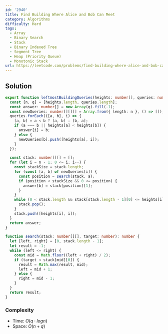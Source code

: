 ```yaml
---
id: '2940'
title: Find Building Where Alice and Bob Can Meet
category: Algorithms
difficulty: Hard
tags:
  - Array
  - Binary Search
  - Stack
  - Binary Indexed Tree
  - Segment Tree
  - Heap (Priority Queue)
  - Monotonic Stack
url: https://leetcode.com/problems/find-building-where-alice-and-bob-can-meet
---
```


## Solution

```typescript filename="solution.ts" copy
export function leftmostBuildingQueries(heights: number[], queries: number[][]): number[] {
  const [n, q] = [heights.length, queries.length];
  const answer: number[] = new Array(q).fill(-1);
  const newQueries: number[][][] = Array.from({ length: n }, () => []);
  queries.forEach(([a, b], i) => {
    [a, b] = a < b ? [a, b] : [b, a];
    if (a === b || heights[a] < heights[b]) {
      answer[i] = b;
    } else {
      newQueries[b].push([heights[a], i]);
    }
  });

  const stack: number[][] = [];
  for (let i = n - 1; 0 <= i; i--) {
    const stackSize = stack.length;
    for (const [a, b] of newQueries[i]) {
      const position = search(stack, a);
      if (position < stackSize && 0 <= position) {
        answer[b] = stack[position][1];
      }
    }
    while (0 < stack.length && stack[stack.length - 1][0] <= heights[i]) {
      stack.pop();
    }
    stack.push([heights[i], i]);
  }
  return answer;
}

function search(stack: number[][], target: number): number {
  let [left, right] = [0, stack.length - 1];
  let result = -1;
  while (left <= right) {
    const mid = Math.floor((left + right) / 2);
    if (target < stack[mid][0]) {
      result = Math.max(result, mid);
      left = mid + 1;
    } else {
      right = mid - 1;
    }
  }
  return result;
}
```

### Complexity

- Time: $O(q \cdot logn)$
- Space: $O(n + q)$
